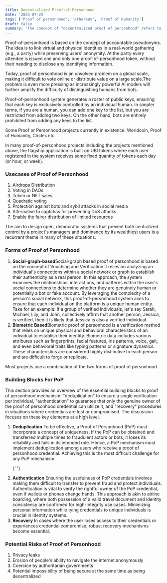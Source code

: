 ```yaml
---
title: Decentralized Proof-of-Personhood
date: '2023-07-25'
tags: ['Proof of personhood', 'ethereum', 'Proof of Humanity']
draft: false
summary: 'The concept of "decentralized proof of personhood" refers to the use of data as a means of verifying and identifying individuals. It involves the measurement and analysis of unique physical or behavioral characteristics that can be used to distinguish one person from another.'
---
```


Proof-of-personhood is based on the concept of accountable pseudonyms. The idea is to link virtual and physical identities in a real-world gathering (e.g., a party) while preserving users’ anonymity. At the party every attendee is
issued one and only one proof-of-personhood token, without their needing to disclose any identifying information.

Today, proof of personhood is an unsolved problem on a global scale, making it difficult to vote online or distribute value on a large scale.The problem is even more pressing as increasingly powerful AI models will further amplify the difficulty of distinguishing humans from bots.

Proof-of-personhood system generates a roster of public keys, ensuring that each key is exclusively controlled by an individual human. In simpler terms, if you are a human, you can add one key to the list, but you are restricted from adding two keys. On the other hand, bots are entirely prohibited from adding any keys to the list.

Some Proof or Personhood projects currently in existence: Worldcoin, Proof of Humanity, Circles etc

In many proof-of-personhood projects including the projects mentioned above, the flagship application is built on UBI tokens where each user registered in the system receives some fixed quantity of tokens each day (or hour, or week).

### Usecases of Proof of Personhood

<ol>
  <li>Airdrops Distribution</li>
  <li>Voting in DAOs</li>
  <li>Token or NFT sales</li>
  <li>Quadratic voting</li>
  <li>Protection against bots and sybil attacks in social media</li>
  <li>Alternative to captchas for preventing DoS attacks</li>
  <li>Enable the fairer distribution of limited resources</li>
</ol>

The aim to design open, democratic systems that prevent both centralized control by a project's managers and dominance by its wealthiest users is a recurrent theme in many of these situations.

### Forms of Proof of Personhood

<ol>
  <li>
    <strong>Social-graph-based</strong>Social-graph based proof of personhood is based on the
    concept of Vouching and Verification it relies on analyzing an individual's connections within a
    social network or graph to establish their authenticity as a real person. In this approach, the
    system examines the relationships, interactions, and patterns within the user's social
    connections to determine whether they are genuinely human or potentially a bot or fake account.
    By leveraging the complexity of a person's social network, this proof-of-personhood system aims
    to ensure that each individual on the platform is a unique human entity. Take for an example: If
    a group of verified individuals, let's say Sarah, Michael, Lily, and John, collectively affirm
    that another person, Jessica, is verified, then it is likely that Jessica is also a verified
    individual.
  </li>
  <li>
    <strong>Biometric Based</strong>Biometric proof of personhood is a verification method that
    relies on unique physical and behavioral characteristics of an individual to establish their
    identity. Biometric data includes various attributes such as fingerprints, facial features, iris
    patterns, voice, gait, and even behavioral traits like typing patterns or signature dynamics.
    These characteristics are considered highly distinctive to each person and are difficult to
    forge or replicate.
  </li>
</ol>

Most projects use a combination of the two forms of proof of personhood.

### Building Blocks For PoP

This section provides an overview of the essential building blocks to proof of personhood mechanism: "deduplication" to ensure a single verification per individual, "authentication" to guarantee that only the genuine owner of the proof of personhood credential can utilize it, and "recovery" procedures in situations where credentials are lost or compromised. The discussion focuses on these key elements at a high level.

<ol>
  <li><strong>Deduplication</strong> To be effective, a Proof of Personhood (PoP) must incorporate a concept of uniqueness. If the PoP
  can be obtained and transferred multiple times to fraudulent actors or bots, it loses its
  reliability and fails in its intended role. Hence, a PoP mechanism must implement deduplication
  among users who receive a proof of personhood credential. Achieving this is the most difficult
  challenge for any PoP mechanism.</li>

{' '}
<li>
  <strong>Authentication</strong> Ensuring the usefulness of PoP credentials involves making them
  difficult to transfer to prevent fraud and protect individuals. Authentication is vital to verify
  the rightful owner of the PoP credential, even if wallets or phones change hands. This approach is
  akin to airline boarding, where both possession of a valid travel document and identity
  consistency are confirmed for high-integrity use cases. Minimizing personal information while
  tying credentials to unique individuals is crucial in identity systems.
</li>

  <li><strong>Recovery</strong> In cases where the user loses access to their credentials or experiences credential compromise, robust
  recovery mechanisms become essential.</li>
</ol>

### Potential Risks of Proof of Personhood

<ol>
  <li>Privacy leaks</li>
  <li>Erosion of people's ability to navigate the internet anonymously</li>
  <li>Coercion by authoritarian governments</li>
  <li>Potential impossibility of being secure at the same time as being decentralized</li>
</ol>
